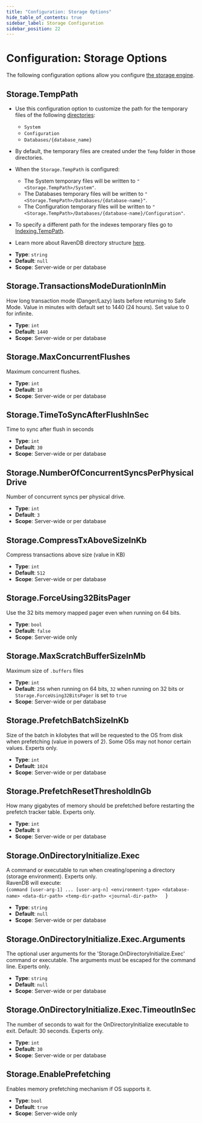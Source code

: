 ```yaml
---
title: "Configuration: Storage Options"
hide_table_of_contents: true
sidebar_label: Storage Configuration
sidebar_position: 22
---
```



# Configuration: Storage Options

The following configuration options allow you configure [the storage engine](../../server/storage/storage-engine.mdx).

## Storage.TempPath

* Use this configuration option to customize the path for the temporary files of the following [directories](../../server/storage/directory-structure.mdx):
  * `System`
  * `Configuration` 
  * `Databases/{database_name}`

* By default, the temporary files are created under the `Temp` folder in those directories.

* When the `Storage.TempPath` is configured:  

  * The System temporary files will be written to `"<Storage.TempPath>/System"`.  
  * The Databases temporary files will be written to `"<Storage.TempPath>/Databases/{database-name}"`.  
  * The Configuration temporary files will be written to `"<Storage.TempPath>/Databases/{database-name}/Configuration"`.  

* To specify a different path for the indexes temporary files go to [Indexing.TempPath](../../server/configuration/indexing-configuration.mdx#indexingtemppath).  

* Learn more about RavenDB directory structure [here](../../server/storage/directory-structure.mdx).  
- **Type**: `string`
- **Default**: `null`
- **Scope**: Server-wide or per database



## Storage.TransactionsModeDurationInMin

How long transaction mode (Danger/Lazy) lasts before returning to Safe Mode. Value in minutes with default set to 1440 (24 hours). Set value to 0 for infinite.

- **Type**: `int`
- **Default**: `1440`
- **Scope**: Server-wide or per database



## Storage.MaxConcurrentFlushes

Maximum concurrent flushes.

- **Type**: `int`
- **Default**: `10`
- **Scope**: Server-wide or per database



## Storage.TimeToSyncAfterFlushInSec

Time to sync after flush in seconds

- **Type**: `int`
- **Default**: `30`
- **Scope**: Server-wide or per database



## Storage.NumberOfConcurrentSyncsPerPhysicalDrive

Number of concurrent syncs per physical drive.

- **Type**: `int`
- **Default**: `3`
- **Scope**: Server-wide or per database



## Storage.CompressTxAboveSizeInKb

Compress transactions above size (value in KB)

- **Type**: `int`
- **Default**: `512`
- **Scope**: Server-wide or per database



## Storage.ForceUsing32BitsPager

Use the 32 bits memory mapped pager even when running on 64 bits.

- **Type**: `bool`
- **Default**: `false`
- **Scope**: Server-wide only



## Storage.MaxScratchBufferSizeInMb

Maximum size of `.buffers` files

- **Type**: `int`
- **Default**: `256` when running on 64 bits, `32` when running on 32 bits or `Storage.ForceUsing32BitsPager` is set to `true`
- **Scope**: Server-wide or per database




## Storage.PrefetchBatchSizeInKb

Size of the batch in kilobytes that will be requested to the OS from disk when prefetching (value in powers of 2). Some OSs may not honor certain values. Experts only.

- **Type**: `int`
- **Default**: `1024`
- **Scope**: Server-wide or per database



## Storage.PrefetchResetThresholdInGb

How many gigabytes of memory should be prefetched before restarting the prefetch tracker table. Experts only.

- **Type**: `int`
- **Default**: `8`
- **Scope**: Server-wide or per database



## Storage.OnDirectoryInitialize.Exec

A command or executable to run when creating/opening a directory (storage environment). Experts only.  
RavenDB will execute:  
<TabItem value="plain" label="plain">
<CodeBlock language="plain">
{`command [user-arg-1] ... [user-arg-n] <environment-type> <database-name> <data-dir-path> <temp-dir-path> <journal-dir-path>  
`}
</CodeBlock>
</TabItem>

- **Type**: `string`
- **Default**: `null`
- **Scope**: Server-wide or per database



## Storage.OnDirectoryInitialize.Exec.Arguments

The optional user arguments for the 'Storage.OnDirectoryInitialize.Exec' command or executable. The arguments must be escaped for the command line. Experts only.  

- **Type**: `string`
- **Default**: `null`
- **Scope**: Server-wide or per database



## Storage.OnDirectoryInitialize.Exec.TimeoutInSec

The number of seconds to wait for the OnDirectoryInitialize executable to exit. Default: 30 seconds. Experts only.  

- **Type**: `int`
- **Default**: `30`
- **Scope**: Server-wide or per database



## Storage.EnablePrefetching

Enables memory prefetching mechanism if OS supports it.  

- **Type**: `bool`
- **Default**: `true`
- **Scope**: Server-wide only



